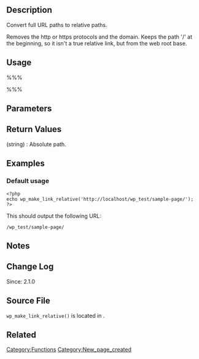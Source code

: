 {{Languages|
{{en|Function Reference/wp_make_link_relative}}
{{it|Riferimento funzioni/wp_make_link_relative}}
}}

== Description ==
Convert full URL paths to relative paths.

Removes the http or https protocols and the domain. Keeps the path '/' at the beginning, so it isn't a true relative link, but from the web root base.

== Usage ==
%%%<?php wp_make_link_relative( $link ) ?>%%%

== Parameters ==
{{Parameter|$link|string|Full URL path.}}

== Return Values ==
; (string) : Absolute path.

== Examples ==
===Default usage===
<pre>
<?php
echo wp_make_link_relative('http://localhost/wp_test/sample-page/');
?>
</pre>
This should output the following URL:
<pre>
/wp_test/sample-page/
</pre>

== Notes ==

== Change Log ==
Since: 2.1.0

== Source File ==
<tt>wp_make_link_relative()</tt> is located in {{Trac|wp-includes/formatting.php|tags/4.3|3481}}.

== Related ==
<!--
    To Do:
    Need to find related functions.
    Need to create groups of functions and create templates to add them to a page quickly.
    Some functions may be related to many groups of functions.
-->

{{Tag Footer}}

[[Category:Functions]]
[[Category:New_page_created]]